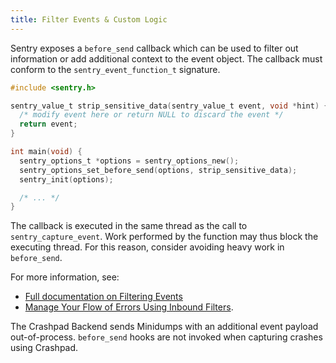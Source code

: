 ```yaml
---
title: Filter Events & Custom Logic
---
```


Sentry exposes a `before_send` callback which can be used to filter out
information or add additional context to the event object. The callback must
conform to the `sentry_event_function_t` signature.

```c
#include <sentry.h>

sentry_value_t strip_sensitive_data(sentry_value_t event, void *hint) {
  /* modify event here or return NULL to discard the event */
  return event;
}

int main(void) {
  sentry_options_t *options = sentry_options_new();
  sentry_options_set_before_send(options, strip_sensitive_data);
  sentry_init(options);

  /* ... */
}
```

The callback is executed in the same thread as the call to
`sentry_capture_event`. Work performed by the function may thus block the
executing thread. For this reason, consider avoiding heavy work in
`before_send`.

For more information, see:

- [Full documentation on Filtering Events](../configuration/filtering/)
- [Manage Your Flow of Errors Using Inbound
  Filters](https://blog.sentry.io/2017/11/27/setting-up-inbound-filters).

<Alert level="warning" title="Crashpad Notice">

The Crashpad Backend sends Minidumps with an additional event payload
out-of-process. `before_send` hooks are not invoked when capturing crashes
using Crashpad.

</Alert>
